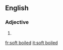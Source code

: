 ==English==

===Adjective===
{{en-adj|pos=[[soft]] [[boiled]]|-}}

# {{alternative spelling of|soft-boiled}}

[[fr:soft boiled]]
[[it:soft boiled]]